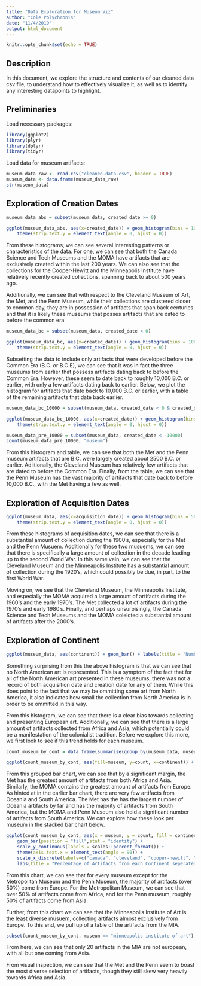 ```yaml
---
title: "Data Exploration for Museum Viz"
author: "Cole Polychronis"
date: "11/4/2019"
output: html_document
---
```


```r
knitr::opts_chunk$set(echo = TRUE)
```



## Description

In this document, we explore the structure and contents of our cleaned data csv file, to understand how to effectively visualize it, as well as to identify any interesting datapoints to highlight.

## Preliminaries

Load necessary packages:

```r
library(ggplot2)
library(plyr)
library(dplyr)
library(tidyr)
```

Load data for museum artifacts:

```r
museum_data_raw <- read.csv("cleaned-data.csv", header = TRUE)
museum_data <- data.frame(museum_data_raw)
str(museum_data)
```

## Exploration of Creation Dates

```r
museum_data_abs = subset(museum_data, created_date >= 0)
```

```r
ggplot(museum_data_abs, aes(x=created_date)) + geom_histogram(bins = 100) + labs(title = "Histogram of Creation Dates Faceted by Museum (After Common Era)") + facet_grid(museum ~ .) +
    theme(strip.text.y = element_text(angle = 0, hjust = 0))
```

From these histograms, we can see several interesting patterns or characteristics of the data. For one, we can see that both the Canada Science and Tech Museums and the MOMA have artifacts that are exclusively created within the last 200 years. We can also see that the collections for the Cooper-Hewitt and the Minneapolis Institute have relatively recently created collections, spanning back to about 500 years ago.

Additionally, we can see that with respect to the Cleveland Museum of Art, the Met, and the Penn Museum, while their collections are clustered closer to common day, they are in possession of artifacts that span back centuries and that it is likely these museums that posses artifacts that are dated to before the common era.

```r
museum_data_bc = subset(museum_data, created_date < 0)
```

```r
ggplot(museum_data_bc, aes(x=created_date)) + geom_histogram(bins = 100) + labs(title = "Histogram of Creation Dates Faceted by Museum (Before Common Era)") + facet_grid(museum ~ .) +
    theme(strip.text.y = element_text(angle = 0, hjust = 0))
```

Subsetting the data to include only artifacts that were developed before the Common Era (B.C. or B.C.E), we can see that it was in fact the three museums from earlier that possess artifacts dating back to before the Common Era. However, these seem to date back to roughly 10,000 B.C. or earlier, with only a few artifacts dating back to earlier. Below, we plot the histogram for artifacts that date back to 10,000 B.C. or earlier, with a table of the remaining artifacts that date back earlier.

```r
museum_data_bc_10000 = subset(museum_data, created_date < 0 & created_date > -10000)
```

```r
ggplot(museum_data_bc_10000, aes(x=created_date)) + geom_histogram(bins = 100) + labs(title = "Histogram of Creation Dates Faceted by Museum (Before Common Era)") + facet_grid(museum ~ .) +
    theme(strip.text.y = element_text(angle = 0, hjust = 0))
```

```r
museum_data_pre_10000 = subset(museum_data, created_date < -10000)
count(museum_data_pre_10000, "museum")
```

From this histogram and table, we can see that both the Met and the Penn museum artifacts that are B.C. were largely created about 2500 B.C. or earlier. Adiitionally, the Cleveland Museum has relatively few artifacts that are dated to before the Common Era. Finally, from the table, we can see that the Penn Museum has the vast majority of artifacts that date back to before 10,000 B.C., with the Met having a few as well.

## Exploration of Acquisition Dates

```r
ggplot(museum_data, aes(x=acquisition_date)) + geom_histogram(bins = 50) + labs(title = "Histogram of Acquisition Dates Faceted by Museum") + facet_grid(museum ~ .) +
    theme(strip.text.y = element_text(angle = 0, hjust = 0))
```

From these histograms of acquisition dates, we can see that there is a substantial amount of collection during the 1900's, especially for the Met and the Penn Musuem. Additionally for these two musuems, we can see that there is specifically a large amount of collection in the decade leading up to the second World War. In this same vein, we can see that the Cleveland Museum and the Minneapolis Institute has a substantial amount of collection during the 1920's, which could possibly be due, in part, to the first World War. 

Moving on, we see that the Cleveland Museum, the Minneapolis Institute, and especially the MOMA acquired a large amount of artifacts during the 1960's and the early 1970's. The Met collected a lot of artifacts during the 1970's and early 1980's. Finally, and perhaps unsurpisingly, the Canada Science and Tech Museums and the MOMA colelcted a substantial amount of artifacts after the 2000's.

## Exploration of Continent

```r
ggplot(museum_data, aes(continent)) + geom_bar() + labels(title = "Number of artifacts from each Continent (aggregate)")
```

Something surprising from this the above histogram is that we can see that no North American art is represented. This is a symptom of the fact that for all of the North American art presented in these museums, there was not a record of both acquisition date and creation date for any of them. While this does point to the fact that we may be ommitting some art from North America, it also indicates how small the collection from North America is in order to be ommitted in this way.

From this histogram, we can see that there is a clear bias towards collecting and presenting European art. Additionally, we can see that there is a large amount of artifacts collected from Africa and Asia, which potentially could be a manifestation of the colonialist tradition. Before we explore this more, we first look to see if this trend holds for each museum. 

```r
count_museum_by_cont = data.frame(summarise(group_by(museum_data, museum, continent), count=n()))

ggplot(count_museum_by_cont, aes(fill=museum, y=count, x=continent)) + geom_bar(position="dodge", stat="identity") + labs(title = "Number of Artifacts from each Museum grouped by Continent")
```

From this grouped bar chart, we can see that by a significant margin, the Met has the greatest amount of artifacts from both Africa and Asia. Similarly, the MOMA contains the greatest amount of artifacts from Europe. As hinted at in the earlier bar chart, there are very few artifacts from Oceania and South America. The Met has the has the largest number of Oceania artifacts by far and has the majority of artifacts from South America, but the MOMA and Penn Museum also hold a significant number of artifacts from South America. We can explore how these look per museum in the stacked bar chart below.

```r
ggplot(count_museum_by_cont, aes(x = museum, y = count, fill = continent)) + 
    geom_bar(position = "fill",stat = "identity") +
    scale_y_continuous(labels = scales::percent_format()) +
    theme(axis.text.x = element_text(angle = 90)) + 
    scale_x_discrete(labels=c("canada", "cleveland", "cooper-hewitt", "metropolitan", "minneapolis", "moma", "penn")) +
    labs(title = "Percentage of Artifacts from each Continent seperated by Museum")
```

From this chart, we can see that for every museum except for the Metropolitan Museum and the Penn Museum, the majority of artifacts (over 50%) come from Europe. For the Metropolitan Museum, we can see that over 50% of artifacts come from Africa, and for the Penn museum, roughly 50% of artifacts come from Asia. 

Further, from this chart we can see that the Minneapolis Institute of Art is the least diverse musuem, collecting artifacts almost exclusively from Europe. To this end, we pull up of a table of the artifacts from the MIA.

```r
subset(count_museum_by_cont, museum == "minneapolis-institute-of-art")
```

From here, we can see that only 20 artifacts in the MIA are not european, with all but one coming from Asia.

From visual inspection, we can see that the Met and the Penn seem to boast the most diverse selection of artifacts, though they still skew very heavily towards Africa and Asia.








